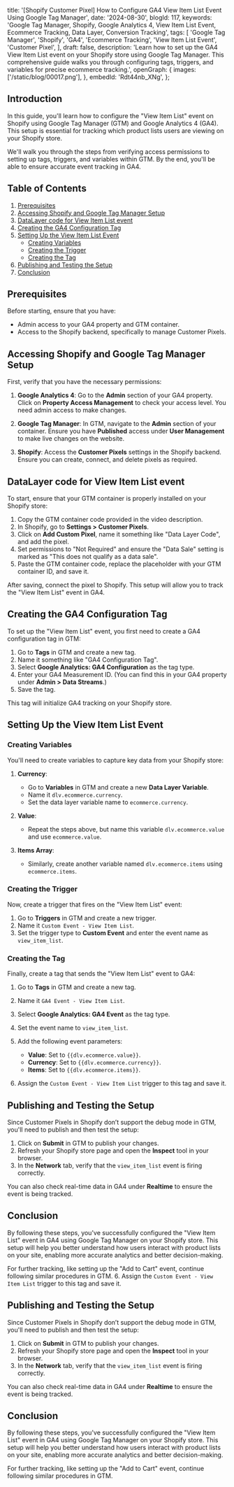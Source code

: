   title:
    '[Shopify Customer Pixel] How to Configure GA4 View Item List Event Using Google Tag Manager',
  date: '2024-08-30',
  blogId: 117,
  keywords:
    'Google Tag Manager, Shopify, Google Analytics 4, View Item List Event, Ecommerce Tracking, Data Layer, Conversion Tracking',
  tags: [
    'Google Tag Manager',
    'Shopify',
    'GA4',
    'Ecommerce Tracking',
    'View Item List Event',
    'Customer Pixel',
  ],
  draft: false,
  description:
    'Learn how to set up the GA4 View Item List event on your Shopify store using Google Tag Manager. This comprehensive guide walks you through configuring tags, triggers, and variables for precise ecommerce tracking.',
  openGraph: {
    images: ['/static/blog/00017.png'],
  },
  embedId: 'Rdt44nb_XNg',
};

## Introduction

In this guide, you'll learn how to configure the "View Item List" event on Shopify using Google Tag Manager (GTM) and Google Analytics 4 (GA4). This setup is essential for tracking which product lists users are viewing on your Shopify store.

We'll walk you through the steps from verifying access permissions to setting up tags, triggers, and variables within GTM. By the end, you'll be able to ensure accurate event tracking in GA4.

## Table of Contents

1. [Prerequisites](#prerequisites)
2. [Accessing Shopify and Google Tag Manager Setup](#accessing-shopify-and-google-tag-manager-setup)
3. [DataLayer code for View Item List event](#dataLayer-code-for-view-item-list-event)
4. [Creating the GA4 Configuration Tag](#creating-the-ga4-configuration-tag)
5. [Setting Up the View Item List Event](#setting-up-the-view-item-list-event)
   - [Creating Variables](#creating-variables)
   - [Creating the Trigger](#creating-the-trigger)
   - [Creating the Tag](#creating-the-tag)
6. [Publishing and Testing the Setup](#publishing-and-testing-the-setup)
7. [Conclusion](#conclusion)

## Prerequisites

Before starting, ensure that you have:

- Admin access to your GA4 property and GTM container.
- Access to the Shopify backend, specifically to manage Customer Pixels.

## Accessing Shopify and Google Tag Manager Setup

First, verify that you have the necessary permissions:

1. **Google Analytics 4**: Go to the **Admin** section of your GA4 property. Click on **Property Access Management** to check your access level. You need admin access to make changes.
2. **Google Tag Manager**: In GTM, navigate to the **Admin** section of your container. Ensure you have **Published** access under **User Management** to make live changes on the website.

3. **Shopify**: Access the **Customer Pixels** settings in the Shopify backend. Ensure you can create, connect, and delete pixels as required.

## DataLayer code for View Item List event

To start, ensure that your GTM container is properly installed on your Shopify store:

1. Copy the GTM container code provided in the video description.
2. In Shopify, go to **Settings > Customer Pixels**.
3. Click on **Add Custom Pixel**, name it something like "Data Layer Code", and add the pixel.
4. Set permissions to "Not Required" and ensure the "Data Sale" setting is marked as "This does not qualify as a data sale".
5. Paste the GTM container code, replace the placeholder with your GTM container ID, and save it.

<DataLayerCodeBlock fileName="view_item_list.js" />

After saving, connect the pixel to Shopify. This setup will allow you to track the "View Item List" event in GA4.

## Creating the GA4 Configuration Tag

To set up the "View Item List" event, you first need to create a GA4 configuration tag in GTM:

1. Go to **Tags** in GTM and create a new tag.
2. Name it something like "GA4 Configuration Tag".
3. Select **Google Analytics: GA4 Configuration** as the tag type.
4. Enter your GA4 Measurement ID. (You can find this in your GA4 property under **Admin > Data Streams**.)
5. Save the tag.

This tag will initialize GA4 tracking on your Shopify store.

## Setting Up the View Item List Event

### Creating Variables

You'll need to create variables to capture key data from your Shopify store:

1. **Currency**:

   - Go to **Variables** in GTM and create a new **Data Layer Variable**.
   - Name it `dlv.ecommerce.currency`.
   - Set the data layer variable name to `ecommerce.currency`.

2. **Value**:

   - Repeat the steps above, but name this variable `dlv.ecommerce.value` and use `ecommerce.value`.

3. **Items Array**:
   - Similarly, create another variable named `dlv.ecommerce.items` using `ecommerce.items`.

### Creating the Trigger

Now, create a trigger that fires on the "View Item List" event:

1. Go to **Triggers** in GTM and create a new trigger.
2. Name it `Custom Event - View Item List`.
3. Set the trigger type to **Custom Event** and enter the event name as `view_item_list`.

### Creating the Tag

Finally, create a tag that sends the "View Item List" event to GA4:

1. Go to **Tags** in GTM and create a new tag.
2. Name it `GA4 Event - View Item List`.
3. Select **Google Analytics: GA4 Event** as the tag type.
4. Set the event name to `view_item_list`.
5. Add the following event parameters:

   - **Value**: Set to `{{dlv.ecommerce.value}}`.
   - **Currency**: Set to `{{dlv.ecommerce.currency}}`.
   - **Items**: Set to `{{dlv.ecommerce.items}}`.

6. Assign the `Custom Event - View Item List` trigger to this tag and save it.

## Publishing and Testing the Setup

Since Customer Pixels in Shopify don’t support the debug mode in GTM, you'll need to publish and then test the setup:

1. Click on **Submit** in GTM to publish your changes.
2. Refresh your Shopify store page and open the **Inspect** tool in your browser.
3. In the **Network** tab, verify that the `view_item_list` event is firing correctly.

You can also check real-time data in GA4 under **Realtime** to ensure the event is being tracked.

## Conclusion

By following these steps, you've successfully configured the "View Item List" event in GA4 using Google Tag Manager on your Shopify store. This setup will help you better understand how users interact with product lists on your site, enabling more accurate analytics and better decision-making.

For further tracking, like setting up the "Add to Cart" event, continue following similar procedures in GTM. 6. Assign the `Custom Event - View Item List` trigger to this tag and save it.

## Publishing and Testing the Setup

Since Customer Pixels in Shopify don’t support the debug mode in GTM, you'll need to publish and then test the setup:

1. Click on **Submit** in GTM to publish your changes.
2. Refresh your Shopify store page and open the **Inspect** tool in your browser.
3. In the **Network** tab, verify that the `view_item_list` event is firing correctly.

You can also check real-time data in GA4 under **Realtime** to ensure the event is being tracked.

## Conclusion

By following these steps, you've successfully configured the "View Item List" event in GA4 using Google Tag Manager on your Shopify store. This setup will help you better understand how users interact with product lists on your site, enabling more accurate analytics and better decision-making.

For further tracking, like setting up the "Add to Cart" event, continue following similar procedures in GTM.
